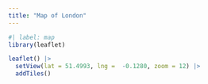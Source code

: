 ```yaml
---
title: "Map of London"
---
```


```r
#| label: map
library(leaflet)

leaflet() |> 
  setView(lat = 51.4993, lng =  -0.1280, zoom = 12) |> 
  addTiles()
```
